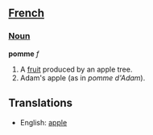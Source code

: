 ==[[French]]==
===[[Noun]]===
'''pomme''' ''f''

#A [[fruit]] produced by an apple tree.
#Adam's apple (as in ''pomme d'Adam'').

==Translations==
*English: [[apple]]
